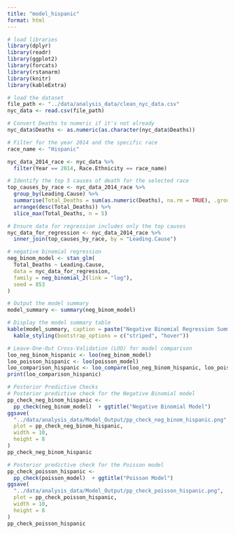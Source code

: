 ```yaml
---
title: "model_hispanic"
format: html
---
```


```r
# load libraries
library(dplyr)
library(readr)
library(ggplot2)
library(forcats)
library(rstanarm)
library(knitr)
library(kableExtra)
```

```r
# load the dataset 
file_path <- "../data/analysis_data/clean_nyc_data.csv"
nyc_data <- read.csv(file_path)

```

```r
# Convert Deaths to numeric if it's not already
nyc_data$Deaths <- as.numeric(as.character(nyc_data$Deaths))

# Filter for the year 2014 and the specific race
race_name <- "Hispanic" 

nyc_data_2014_race <- nyc_data %>%
  filter(Year == 2014, Race.Ethnicity == race_name)

# Identify the top 5 causes of death for the selected race
top_causes_by_race <- nyc_data_2014_race %>%
  group_by(Leading.Cause) %>%
  summarise(Total_Deaths = sum(as.numeric(Deaths), na.rm = TRUE), .groups = 'drop') %>%
  arrange(desc(Total_Deaths)) %>%
  slice_max(Total_Deaths, n = 5)

# Ensure data for regression includes only the top causes
nyc_data_for_regression <- nyc_data_2014_race %>%
  inner_join(top_causes_by_race, by = "Leading.Cause")

```

```r
# negative binomial regression
neg_binom_model <- stan_glm(
  Total_Deaths ~ Leading.Cause,
  data = nyc_data_for_regression,
  family = neg_binomial_2(link = "log"),
  seed = 853
)

# Output the model summary
model_summary <- summary(neg_binom_model)

# Display the model summary table
kable(model_summary, caption = paste("Negative Binomial Regression Summary for", race_name)) %>%
  kable_styling(bootstrap_options = c("striped", "hover"))
```


```r
# Leave-One-Out Cross-Validation (LOO) for model comparison
loo_neg_binom_hispanic <- loo(neg_binom_model)
loo_poisson_hispanic <- loo(poisson_model)
loo_comparison_hispanic <- loo_compare(loo_neg_binom_hispanic, loo_poisson_hispanic)
print(loo_comparison_hispanic)
```

```r
# Posterior Predictive Checks
# Posterior predictive check for the Negative Binomial model
pp_check_neg_binom_hispanic <-
  pp_check(neg_binom_model)  + ggtitle("Negative Binomial Model")
ggsave(
  "../data/analysis_data/Model_Output/pp_check_neg_binom_hispanic.png",
  plot = pp_check_neg_binom_hispanic,
  width = 10,
  height = 8
)
pp_check_neg_binom_hispanic

# Posterior predictive check for the Poisson model
pp_check_poisson_hispanic <-
  pp_check(poisson_model)  + ggtitle("Poisson Model")
ggsave(
  "../data/analysis_data/Model_Output/pp_check_poisson_hispanic.png",
  plot = pp_check_poisson_hispanic,
  width = 10,
  height = 8
)
pp_check_poisson_hispanic
```